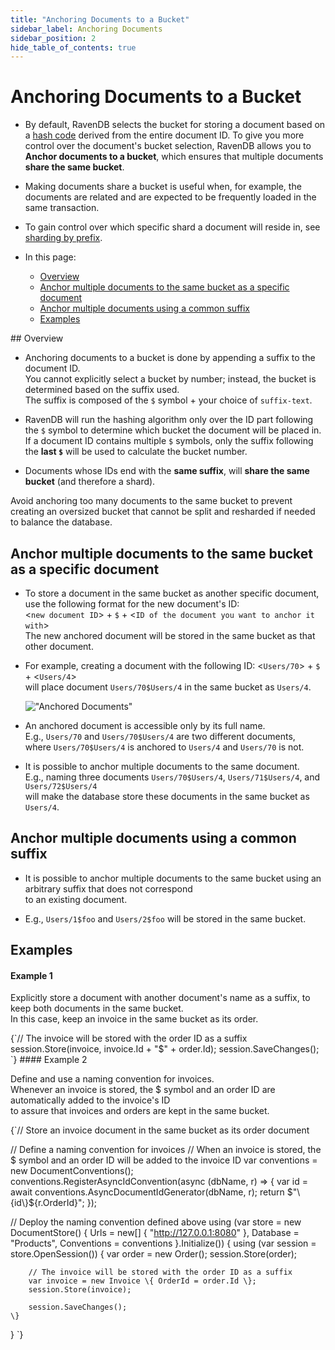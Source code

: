 ```yaml
---
title: "Anchoring Documents to a Bucket"
sidebar_label: Anchoring Documents
sidebar_position: 2
hide_table_of_contents: true
---
```



# Anchoring Documents to a Bucket
<Admonition type="note" title="Note">

* By default, RavenDB selects the bucket for storing a document based on a [hash code](../../sharding/overview.mdx#buckets-population) derived from the entire document ID.
  To give you more control over the document's bucket selection, RavenDB allows you to **Anchor documents to a bucket**,
  which ensures that multiple documents **share the same bucket**.

* Making documents share a bucket is useful when, for example, the documents are related and are expected to be frequently loaded in the same transaction.  

* To gain control over which specific shard a document will reside in, see [sharding by prefix](../../sharding/administration/sharding-by-prefix.mdx). 

* In this page:  
  * [Overview](../../sharding/administration/anchoring-documents.mdx#overview)  
  * [Anchor multiple documents to the same bucket as a specific document](../../sharding/administration/anchoring-documents.mdx#anchor-multiple-documents-to-the-same-bucket-as-a-specific-document)  
  * [Anchor multiple documents using a common suffix](../../sharding/administration/anchoring-documents.mdx#anchor-multiple-documents-using-a-common-suffix)  
  * [Examples](../../sharding/administration/anchoring-documents.mdx#examples)  
  
</Admonition>
## Overview

* Anchoring documents to a bucket is done by appending a suffix to the document ID.  
  You cannot explicitly select a bucket by number; instead, the bucket is determined based on the suffix used.  
  The suffix is composed of the `$` symbol + your choice of `suffix-text`.  

* RavenDB will run the hashing algorithm only over the ID part following the `$` symbol to determine which bucket the document will be placed in.
  If a document ID contains multiple `$` symbols, only the suffix following the **last `$`** will be used to calculate the bucket number.
 
* Documents whose IDs end with the **same suffix**, will **share the same bucket** (and therefore a shard).

<Admonition type="warning" title="Warning">
Avoid anchoring too many documents to the same bucket to prevent creating an oversized bucket  
that cannot be split and resharded if needed to balance the database.
</Admonition>



## Anchor multiple documents to the same bucket as a specific document

* To store a document in the same bucket as another specific document,  
  use the following format for the new document's ID:  
  &lt;`new document ID`&gt; + `$` + &lt;`ID of the document you want to anchor it with`&gt;  
  The new anchored document will be stored in the same bucket as that other document.

* For example, creating a document with the following ID: &lt;`Users/70`&gt; + `$` + &lt;`Users/4`&gt;  
  will place document `Users/70$Users/4` in the same bucket as `Users/4`.

    !["Anchored Documents"](./assets/anchored-documents.png '"Users/70$Users/4" is stored in the same bucket as "Users/4"')

* An anchored document is accessible only by its full name.  
  E.g., `Users/70` and `Users/70$Users/4` are two different documents,  
  where `Users/70$Users/4` is anchored to `Users/4` and `Users/70` is not.

* It is possible to anchor multiple documents to the same document.  
  E.g., naming three documents `Users/70$Users/4`, `Users/71$Users/4`, and `Users/72$Users/4`  
  will make the database store these documents in the same bucket as `Users/4`.



## Anchor multiple documents using a common suffix

* It is possible to anchor multiple documents to the same bucket using an arbitrary suffix that does not correspond  
  to an existing document.  

* E.g., `Users/1$foo` and `Users/2$foo` will be stored in the same bucket.



## Examples

#### Example 1

Explicitly store a document with another document's name as a suffix, to keep both documents in the same bucket.  
In this case, keep an invoice in the same bucket as its order.  

<TabItem value="storeInvoiceInOrderBucketExplicitNaming" label="storeInvoiceInOrderBucketExplicitNaming">
<CodeBlock language="csharp">
{`// The invoice will be stored with the order ID as a suffix
session.Store(invoice, invoice.Id + "$" + order.Id);
session.SaveChanges();
`}
</CodeBlock>
</TabItem>
#### Example 2

Define and use a naming convention for invoices.  
Whenever an invoice is stored, the $ symbol and an order ID are automatically added to the invoice's ID  
to assure that invoices and orders are kept in the same bucket.

<TabItem value="storeInvoiceInOrderBucketNamingConvention" label="storeInvoiceInOrderBucketNamingConvention">
<CodeBlock language="csharp">
{`// Store an invoice document in the same bucket as its order document

// Define a naming convention for invoices
// When an invoice is stored, the $ symbol and an order ID will be added to the invoice ID
var conventions = new DocumentConventions();
conventions.RegisterAsyncIdConvention<Invoice>(async (dbName, r) =>
\{
    var id = await conventions.AsyncDocumentIdGenerator(dbName, r);
    return $"\{id\}$\{r.OrderId\}";
\});

// Deploy the naming convention defined above
using (var store = new DocumentStore()
\{
    Urls = new[] \{ "http://127.0.0.1:8080" \},
    Database = "Products",
    Conventions = conventions
\}.Initialize())
\{
    using (var session = store.OpenSession())
    \{
        var order = new Order();
        session.Store(order);
        
        // The invoice will be stored with the order ID as a suffix
        var invoice = new Invoice \{ OrderId = order.Id \};
        session.Store(invoice);
        
        session.SaveChanges();
    \} 
\}
`}
</CodeBlock>
</TabItem>



